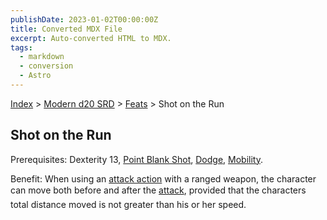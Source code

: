 ```yaml
---
publishDate: 2023-01-02T00:00:00Z
title: Converted MDX File
excerpt: Auto-converted HTML to MDX.
tags:
  - markdown
  - conversion
  - Astro
---
```






[Index](-index) > [Modern d20 SRD](modern-d20-srd-index) > [Feats](modern-d20-srd-feats-index) > Shot on the Run




## Shot on the Run


Prerequisites: Dexterity 13, [Point
  Blank Shot](modern-d20-srd-feats-point-blank-shot), [Dodge](modern-d20-srd-feats-dodge), [Mobility](modern-d20-srd-feats-mobility).


Benefit: When using an [attack
  action](modern-d20-srd-combat-attack-actions) with a ranged weapon, the character can move both before and after the [attack](modern-d20-srd-combat-attack-roll), provided that the characters total distance moved is not greater than his or her speed.



